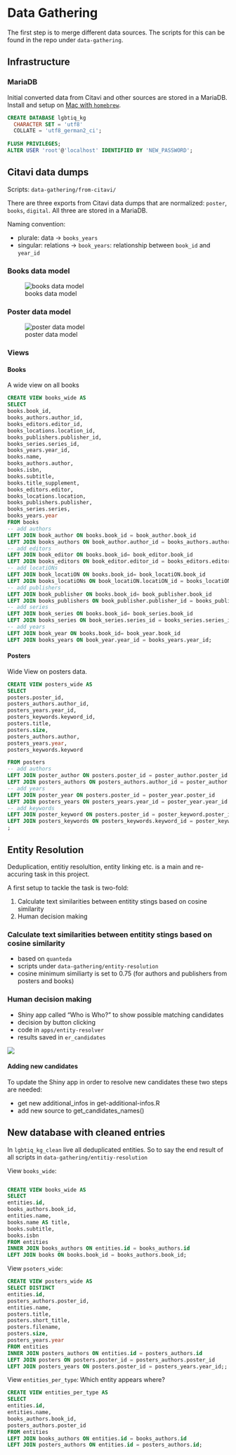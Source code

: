 # Data Gathering

The first step is to merge different data sources. 
The scripts for this can be found in the repo under `data-gathering`.


## Infrastructure

### MariaDB

Initial converted data from Citavi and other sources are stored in a MariaDB.
Install and setup on [Mac with `homebrew`](https://mariadb.com/kb/en/installing-mariadb-on-macos-using-homebrew/).

```sql
CREATE DATABASE lgbtiq_kg 
  CHARACTER SET = 'utf8'
  COLLATE = 'utf8_german2_ci';
  
FLUSH PRIVILEGES;
ALTER USER 'root'@'localhost' IDENTIFIED BY 'NEW_PASSWORD';
```

## Citavi data dumps

Scripts: `data-gathering/from-citavi/`

There are three exports from Citavi data dumps that are normalized: `poster`, `books`, `digital`. 
All three are stored in a MariaDB.

Naming convention: 

* plurale: data -> `books_years`
* singular: relations -> `book_years`: relationship between `book_id` and `year_id`

### Books data model
![books data model](img/dm-books.png)

### Poster data model
![poster data model](img/dm-posters.png)

### Views

#### Books

A wide view on all books

```sql
CREATE VIEW books_wide AS
SELECT 
books.book_id, 
books_authors.author_id,
books_editors.editor_id,
books_locations.location_id,
books_publishers.publisher_id,
books_series.series_id,
books_years.year_id,
books.name, 
books_authors.author,
books.isbn,
books.subtitle, 
books.title_supplement,
books_editors.editor,
books_locations.location,
books_publishers.publisher,
books_series.series,
books_years.year
FROM books
-- add authors
LEFT JOIN book_author ON books.book_id = book_author.book_id
LEFT JOIN books_authors ON book_author.author_id = books_authors.author_id
-- add editors
LEFT JOIN book_editor ON books.book_id= book_editor.book_id
LEFT JOIN books_editors ON book_editor.editor_id = books_editors.editor_id
-- add locatiONs
LEFT JOIN book_locatiON ON books.book_id= book_locatiON.book_id
LEFT JOIN books_locatiONs ON book_locatiON.locatiON_id = books_locatiONs.locatiON_id
-- add publishers
LEFT JOIN book_publisher ON books.book_id= book_publisher.book_id
LEFT JOIN books_publishers ON book_publisher.publisher_id = books_publishers.publisher_id
-- add series
LEFT JOIN book_series ON books.book_id= book_series.book_id
LEFT JOIN books_series ON book_series.series_id = books_series.series_id
-- add years
LEFT JOIN book_year ON books.book_id= book_year.book_id
LEFT JOIN books_years ON book_year.year_id = books_years.year_id;
```
#### Posters

Wide View on posters data.

```sql
CREATE VIEW posters_wide AS
SELECT 
posters.poster_id,
posters_authors.author_id,
posters_years.year_id,
posters_keywords.keyword_id,
posters.title,
posters.size,
posters_authors.author,
posters_years.year,
posters_keywords.keyword

FROM posters
-- add authors
LEFT JOIN poster_author ON posters.poster_id = poster_author.poster_id
LEFT JOIN posters_authors ON posters_authors.author_id = poster_author.author_id
-- add years
LEFT JOIN poster_year ON posters.poster_id = poster_year.poster_id
LEFT JOIN posters_years ON posters_years.year_id = poster_year.year_id
-- add keywords
LEFT JOIN poster_keyword ON posters.poster_id = poster_keyword.poster_id
LEFT JOIN posters_keywords ON posters_keywords.keyword_id = poster_keyword.keyword_id
;
```

## Entity Resolution

Deduplication, entitiy resolultion, entity linking etc. is a main and re-accuring task in this project. 

A first setup to tackle the task is two-fold: 

1. Calculate text similarities between entitity stings based on cosine similarity
2. Human decision making

### Calculate text similarities between entitity stings based on cosine similarity

* based on `quanteda`
* scripts under `data-gathering/entity-resolution`
* cosine minimum similiarty is set to 0.75 (for authors and publishers from posters and books)

### Human decision making

* Shiny app called "Who is Who?" to show possible matching candidates
* decision by button clicking
* code in `apps/entity-resolver`
* results saved in `er_candidates`

![](img/who-is-who-ex.png)


#### Adding new candidates

To update the Shiny app in order to resolve new candidates these two steps are needed: 

* get new additional_infos in get-additional-infos.R
* add new source to get_candidates_names()

## New database with cleaned entries

In `lgbtiq_kg_clean` live all deduplicated entities.
So to say the end result of all scripts in `data-gathering/entitiy-resolution`

View `books_wide`: 

```sql

CREATE VIEW books_wide AS
SELECT 
entities.id, 
books_authors.book_id, 
entities.name, 
books.name AS title,
books.subtitle,
books.isbn
FROM entities
INNER JOIN books_authors ON entities.id = books_authors.id
LEFT JOIN books ON books.book_id = books_authors.book_id;
```

View `psoters_wide`: 
```sql
CREATE VIEW posters_wide AS
SELECT DISTINCT
entities.id, 
posters_authors.poster_id, 
entities.name,
posters.title,
posters.short_title,
posters.filename,
posters.size,
posters_years.year
FROM entities
INNER JOIN posters_authors ON entities.id = posters_authors.id
LEFT JOIN posters ON posters.poster_id = posters_authors.poster_id
LEFT JOIN posters_years ON posters.poster_id = posters_years.year_id;;

```


View `entities_per_type`: Which entity appears where?

```sql
CREATE VIEW entities_per_type AS
SELECT 
entities.id, 
entities.name,
books_authors.book_id,
posters_authors.poster_id 
FROM entities
LEFT JOIN books_authors ON entities.id = books_authors.id
LEFT JOIN posters_authors ON entities.id = posters_authors.id;
```